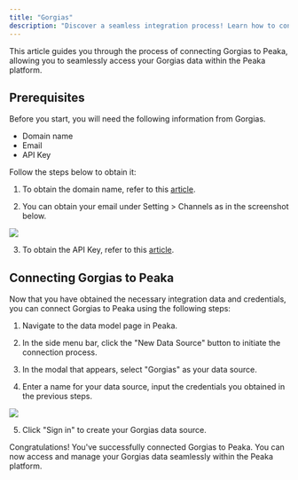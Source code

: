 ```yaml
---
title: "Gorgias"
description: "Discover a seamless integration process! Learn how to connect Gorgias to Peaka effortlessly for streamlined transactions."
---
```


This article guides you through the process of connecting Gorgias to Peaka, allowing you to seamlessly access your Gorgias data within the Peaka platform.

## Prerequisites

Before you start, you will need the following information from Gorgias.

- Domain name
- Email
- API Key

Follow the steps below to obtain it:

1. To obtain the domain name, refer to this [article](https://docs.gorgias.com/en-US/customize-the-help-center-domain-81975).

2. You can obtain your email under Setting > Channels as in the screenshot below.

<img src="https://cdn.peaka.com/integrations/gorgias-1.png" />

3. To obtain the API Key, refer to this [article](https://developers.gorgias.com/docs/access-tokens-api-keys).

## Connecting Gorgias to Peaka

Now that you have obtained the necessary integration data and credentials, you can connect Gorgias to Peaka using the following steps:

1. Navigate to the data model page in Peaka.

2. In the side menu bar, click the "New Data Source" button to initiate the connection process.

3. In the modal that appears, select "Gorgias" as your data source.

4. Enter a name for your data source, input the credentials you obtained in the previous steps.

<img src="https://cdn.peaka.com/integrations/gorgias-2.png" />

5. Click "Sign in" to create your Gorgias data source.

Congratulations! You've successfully connected Gorgias to Peaka. You can now access and manage your Gorgias data seamlessly within the Peaka platform.
